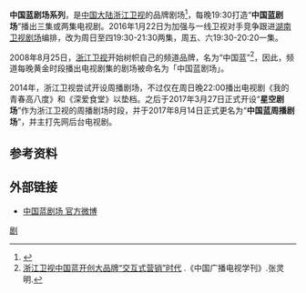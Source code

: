 '''中国蓝剧场系列'''，是[[中国大陆|中国大陆]][[浙江卫视|浙江卫视]]的品牌剧场<ref>{{Cite web |url=http://www.zjstv.com/dianshiju/dsj/zgljc/ |title=浙江卫视官方网站中国蓝剧场主页 |accessdate=2014-01-11 |archive-date=2014-01-11 |archive-url=https://web.archive.org/web/20140111061002/http://www.zjstv.com/dianshiju/dsj/zgljc/ |dead-url=no }}</ref>，每晚19:30打造“'''中国蓝剧场'''”播出三集或两集电视剧。2016年1月22日为加强与一线卫视对手竞争跟进[[湖南卫视剧场|湖南卫视剧场]]编排，改为周日至四19:30-21:30两集，周五、六19:30-20:20一集。

2008年8月25日，[[浙江卫视|浙江卫视]]开始树帜自己的频道品牌，名为“中国蓝”<ref>[http://www.cqvip.com/QK/81246X/200909/31793239.html 浙江卫视中国蓝开创大品牌“交互式营销”时代] {{Wayback|url=http://www.cqvip.com/QK/81246X/200909/31793239.html |date=20140111145501 }}.《中国广播电视学刊》.张灵明.</ref>，因此，频道每晚黄金时段播出电视剧集的剧场被命名为「中国蓝剧场」。

2014年，浙江卫视尝试开设周播剧场，不过仅在周日晚22:00播出电视剧《我的青春高八度》和《深爱食堂》以垫档。之后于2017年3月27日正式开设“'''星空剧场'''”作为浙江卫视的周播剧场时段，并于2017年8月14日正式更名为“'''中国蓝周播剧场'''”，并主打先网后台电视剧。

{{浙江卫视电视剧}}

== 参考资料 ==
{{reflist}}

== 外部链接 ==
* [http://www.weibo.com/zgljuchang 中国蓝剧场 官方微博]{{Webarchive|url=https://archive.is/20131214105344/http://www.weibo.com/zgljuchang |date=2013-12-14 }}

[[Category:浙江卫视电视节目|剧]]
{{DEFAULTSORT:*}}